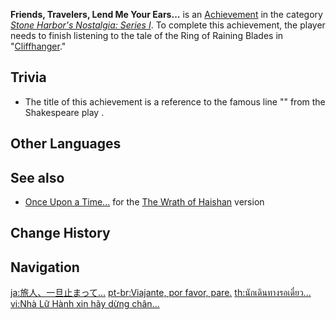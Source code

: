 {{Achievement Infobox
|title        = 
|id           = 84506
|order id     = 4031
|category     = Stone Harbor's Nostalgia: Series I
|description  = Finish listening to the tale of the Ring of Raining Blades in "[[Cliffhanger]]."
|requirements = 
|primogems    = 5
|tracking     = 
}}
'''Friends, Travelers, Lend Me Your Ears...''' is an [[Achievement]] in the category ''[[Stone Harbor's Nostalgia: Series I]]''. To complete this achievement, the player needs to finish listening to the tale of the Ring of Raining Blades in "[[Cliffhanger]]."

==Trivia==
* The title of this achievement is a reference to the famous line "{{w|Friends, Romans, countrymen, lend me your ears}}" from the Shakespeare play {{w|Julius Caesar (play)|Julius Caesar}}.
<!--
==Video Guides==
{{EVT
|video1   = 
|caption1 = 
}}
-->
==Other Languages==
{{Other Languages
|en      = Friends, Travelers, Lend Me Your Ears...
|zhs     = 旅者且留步…
|zhs_rm  = Lǚzhě Qiě Liúbù...
|zht     = 旅者且留步…
|zht_rm  = Lǚzhě Qiě Liúbù...
|zh_tl   = 
|ja      = 旅人、一旦止まって…
|ja_rm   = Tabibito, Ittan Tomatte...
|ja_tl   = 
|ko      = 여행자 기다려…
|ko_rm   = Yeohaengja Gidaryeo...
|ko_tl   = Traveler, Wait...
|es      = Damas y caballeros, presten atención...
|es_tl   = Ladies and Gentlemen, Pay Attention...
|fr      = Ouvrez grand vos oreilles...
|fr_tl   = Open Your Ears Wide...
|ru      = Останьтесь ненадолго, путешественники...
|ru_tl   = Stay for a While, Travelers...
|th      = นักเดินทางรอเดี๋ยว...
|th_rm   = 
|th_tl   = 
|vi      = Nhà Lữ Hành xin hãy dừng chân...
|vi_tl   = 
|de      = {{MC|m=Reisender|f=Reisende}}, bleib stehen&nbsp;...
|de_tl   = {{MC|Traveler|mf=1}}, Stand Still...
|id      = Teman, Pengembara, Dengarkanlah...
|id_tl   = Friends, Travelers, Listen...
|pt      = Viajante, por favor, pare.
|pt_tl   = 
|tr      = Dostlar, Gezginler, Kulak Verin
|tr_tl   = 
|it      = Amici e viaggiatori, ascoltatemi...
|it_tl   = 
}}

==See also==
* [[Once Upon a Time...]] for the [[The Wrath of Haishan]] version

==Change History==
{{Change History|1.0}}
<!--
==References==
{{Reflist}}
-->
==Navigation==
{{Achievement Navbox|Stone Harbor's Nostalgia: Series I}}

[[ja:旅人、一旦止まって…]]
[[pt-br:Viajante, por favor, pare.]]
[[th:นักเดินทางรอเดี๋ยว...]]
[[vi:Nhà Lữ Hành xin hãy dừng chân...]]